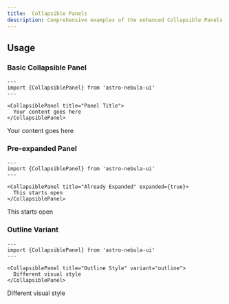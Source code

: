```yaml
---
title:  Collapsible Panels
description: Comprehensive examples of the enhanced Collapsible Panels component with all variants and features.
---
```



## Usage

### Basic Collapsible Panel

```astro
---
import {CollapsiblePanel} from 'astro-nebula-ui'
---

<CollapsiblePanel title="Panel Title">
  Your content goes here
</CollapsiblePanel>
```

<CollapsiblePanel title="Panel Title">
  Your content goes here
</CollapsiblePanel>

### Pre-expanded Panel

```astro
---
import {CollapsiblePanel} from 'astro-nebula-ui'
---

<CollapsiblePanel title="Already Expanded" expanded={true}>
  This starts open
</CollapsiblePanel>
```

<CollapsiblePanel title="Already Expanded" expanded={true}>
  This starts open
</CollapsiblePanel>

### Outline Variant

```astro
---
import {CollapsiblePanel} from 'astro-nebula-ui'
---

<CollapsiblePanel title="Outline Style" variant="outline">
  Different visual style
</CollapsiblePanel>
```

<CollapsiblePanel title="Outline Style" variant="outline">
  Different visual style
</CollapsiblePanel>